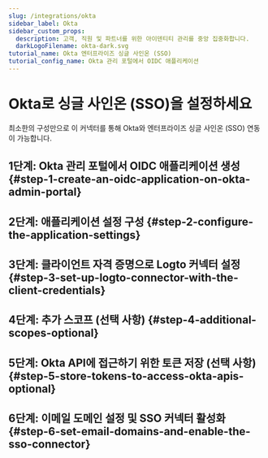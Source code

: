 ```yaml
---
slug: /integrations/okta
sidebar_label: Okta
sidebar_custom_props:
  description: 고객, 직원 및 파트너를 위한 아이덴티티 관리를 중앙 집중화합니다.
  darkLogoFilename: okta-dark.svg
tutorial_name: Okta 엔터프라이즈 싱글 사인온 (SSO)
tutorial_config_name: Okta 관리 포털에서 OIDC 애플리케이션
---
```




# Okta로 싱글 사인온 (SSO)을 설정하세요

최소한의 구성만으로 이 커넥터를 통해 Okta와 엔터프라이즈 싱글 사인온 (SSO) 연동이 가능합니다.

<GuideTip />

## 1단계: Okta 관리 포털에서 OIDC 애플리케이션 생성 \{#step-1-create-an-oidc-application-on-okta-admin-portal}

<Step1 />

## 2단계: 애플리케이션 설정 구성 \{#step-2-configure-the-application-settings}

<Step2 />

## 3단계: 클라이언트 자격 증명으로 Logto 커넥터 설정 \{#step-3-set-up-logto-connector-with-the-client-credentials}

<Step3 />

## 4단계: 추가 스코프 (선택 사항) \{#step-4-additional-scopes-optional}

<Step4 />

## 5단계: Okta API에 접근하기 위한 토큰 저장 (선택 사항) \{#step-5-store-tokens-to-access-okta-apis-optional}

<Step5 />

## 6단계: 이메일 도메인 설정 및 SSO 커넥터 활성화 \{#step-6-set-email-domains-and-enable-the-sso-connector}

<Step6 />
